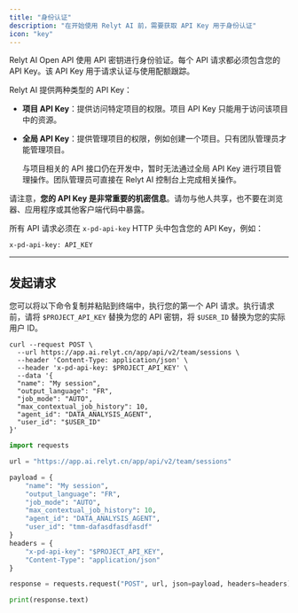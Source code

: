 ```yaml
---
title: "身份认证"
description: "在开始使用 Relyt AI 前，需要获取 API Key 用于身份认证"
icon: "key"
---
```



Relyt AI Open API 使用 API 密钥进行身份验证。每个 API 请求都必须包含您的 API Key。该 API Key 用于请求认证与使用配额跟踪。

Relyt AI 提供两种类型的 API Key：

- **项目 API Key**：提供访问特定项目的权限。项目 API Key 只能用于访问该项目中的资源。

- **全局 API Key**：提供管理项目的权限，例如创建一个项目。只有团队管理员才能管理项目。

    <Tip>
     与项目相关的 API 接口仍在开发中，暂时无法通过全局 API Key 进行项目管理操作。团队管理员可直接在 Relyt AI 控制台上完成相关操作。
    </Tip>

请注意，**您的 API Key 是非常重要的机密信息**。请勿与他人共享，也不要在浏览器、应用程序或其他客户端代码中暴露。

所有 API 请求必须在 `x-pd-api-key` HTTP 头中包含您的 API Key，例如：

```shell
x-pd-api-key: API_KEY
```

---

## 发起请求

您可以将以下命令复制并粘贴到终端中，执行您的第一个 API 请求。执行请求前，请将 `$PROJECT_API_KEY` 替换为您的 API 密钥，将 `$USER_ID` 替换为您的实际用户 ID。

<CodeGroup>

```curl cURL
curl --request POST \
  --url https://app.ai.relyt.cn/app/api/v2/team/sessions \
  --header 'Content-Type: application/json' \
  --header 'x-pd-api-key: $PROJECT_API_KEY' \
  --data '{
  "name": "My session",
  "output_language": "FR",
  "job_mode": "AUTO",
  "max_contextual_job_history": 10,
  "agent_id": "DATA_ANALYSIS_AGENT",
  "user_id": "$USER_ID"
}'
```

```python Python
import requests

url = "https://app.ai.relyt.cn/app/api/v2/team/sessions"

payload = {
    "name": "My session",
    "output_language": "FR",
    "job_mode": "AUTO",
    "max_contextual_job_history": 10,
    "agent_id": "DATA_ANALYSIS_AGENT",
    "user_id": "tmm-dafasdfasdfasdf"
}
headers = {
    "x-pd-api-key": "$PROJECT_API_KEY",
    "Content-Type": "application/json"
}

response = requests.request("POST", url, json=payload, headers=headers)

print(response.text)
```

</CodeGroup>

